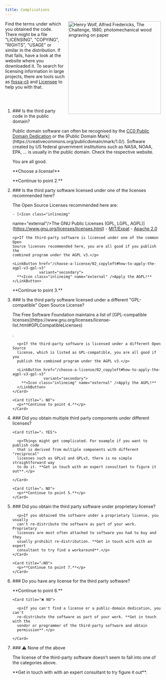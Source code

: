 ```yaml
---
title: Complications
---
```



<article>
 <Image style="float:right;margin-left:10px;" src={challenge} width="300"
        alt="Henry Wolf, Alfred Fredericks, The Challenge, 1880, photomechanical wood engraving on paper" />

 Find the terms under which you obtained the code. There might be a file
"LICENSING", "COPYING", "RIGHTS", "USAGE" or similar in the distribution. If
that fails, have a look at the website where you downloaded it. To search for
licensing information in large projects, there are tools such as
[<Icon class="inlineimg" name="external" />fossa-cli](https://github.com/fossas/fossa-cli/) and
[<Icon class="inlineimg" name="external"/>Licensee](https://licensee.github.io/licensee/) to help you with that.

 <div style="margin-top:60px;"></div>
<Steps >
  <ol>
<li>
  ### Is the third party code in the public domain?
  <p>
  Public domain software can often be recognised by the <a href="https://creativecommons.org/publicdomain/zero/1.0/"><Icon class="inlineimg"
  name="external"></Icon>CC0 Public Domain
  Dedication</a> or the
  [<Icon class="inlineimg"
  name="external"/>Public Domain Mark](https://creativecommons.org/publicdomain/mark/1.0/).
  Software created by US federal government institutions such as NASA, NOAA,
  EPA, ... is usually in the public domain. Check the respective website.
  </p>

  <CardGrid>
  <Card title="✅ YES">
    <p>You are all good.</p>
  <LinkButton href="choose_a_license/01_default_license"
    variant="secondary">
    **<Icon class="inlineimg" name="external" />Choose a license!**
  </LinkButton>
  </Card>

  <Card title="⚠️ NO">
    <p>**Continue to point 2.**</p>
  </Card>
</CardGrid>
</li>

<li>
  ### Is the third party software licensed under one of the licenses recommended here?
  <p>
    The Open Source Licenses recommended here are:

    - [<Icon class="inlineimg"
  name="external"/>The GNU Public Licenses (GPL, LGPL, AGPL)](https://www.gnu.org/licenses/licenses.html)
    - [<Icon class="inlineimg"
  name="external"/>MIT/Expat](https://www.gnu.org/licenses/license-list.html#Expat)
    - [<Icon class="inlineimg"
  name="external"/>Apache 2.0](https://www.gnu.org/licenses/license-list.html#apache2)
  </p>
  <CardGrid>

  <Card title="✅ YES">

    <p>If the third-party software is licensed under one of the common Open
    Source licenses recommended here, you are all good if you publish the
    combined program under the AGPL v3.</p>

    <LinkButton href="/choose-a-license/02_copyleft#how-to-apply-the-agpl-v3-gpl-v3"
                variant="secondary">
      **<Icon class="inlineimg" name="external" />Apply the AGPL!**
    </LinkButton>
  </Card>

  <Card title="⚠️ NO">
    <p>**Continue to point 3.**</p>
  </Card>

  </CardGrid>
</li>
<li>
  ### Is the third party software licensed under a different "GPL-compatible" Open Source License?

  <p>The Free Software Foundation maintains a list of [<Icon class="inlineimg"
  name="external"/>GPL-compatible
    licenses](https://www.gnu.org/licenses/license-list.html#GPLCompatibleLicenses)</p>.

  <CardGrid>
    <Card title="✅ YES">

      <p>If the third-party software is licensed under a different Open Source
      license, which is listed as GPL-compatible, you are all good if you
      publish the combined program under the AGPL v3.</p>

      <LinkButton href="/choose-a-license/02_copyleft#how-to-apply-the-agpl-v3-gpl-v3"
                  variant="secondary">
        **<Icon class="inlineimg" name="external" />Apply the AGPL!**
      </LinkButton>
    </Card>

    <Card title="⚠️ NO">
      <p>**Continue to point 4.**</p>
    </Card>

  </CardGrid>
</li>
<li>
  ### Did you obtain multiple third party components under different licenses?

  <CardGrid>

    <Card title="⚠️ YES">

      <p>Things might get complicated. For example if you want to publish code
      that is derived from multiple components with different "reciprocal"
      licenses such as GPLv2 and GPLv3, there is no simple straightforward way
      to do it. **Get in touch with an expert consultant to figure it out**.</p>

    </Card>

    <Card title="⚠️ NO">
      <p>**Continue to point 5.**</p>
    </Card>

  </CardGrid>

</li>
<li>
  ### Did you obtain the third party software under proprietary license?
  <CardGrid>
    <Card title="❌️YES">

      <p>If you obtained the software under a proprietary license, you usually
      can't re-distribute the software as part of your work. Proprietary
      licenses are most often attached to software you had to buy and they
      usually prohibit re-distribution. **Get in touch with with an expert
      consultant to try find a workaround**.</p>
    </Card>

    <Card title="⚠️NO">
      <p>**Continue to point 7.**</p>
    </Card>
  </CardGrid>
</li>
<li>
  ### Do you have any license for the third party software?
  <CardGrid>
    <Card title="⚠️ YES">
      <p>**Continue to point 6.**</p>
    </Card>

    <Card title="❌️ NO">

      <p>If you can't find a license or a public-domain dedication, you can't
      re-distribute the software as part of your work. **Get in touch with the
      vendor or programmer of the third-party software and obtain
      permission**.</p>

    </Card>
  </CardGrid>
</li>
<li>
  ### ⚠️ None of the above

  <p>The license of the third-party software doesn't seem to fall into one of the categories above.</p>
  <p>**Get in touch with with an expert consultant to try figure it out**.</p>

</li>
</ol>
</Steps>

<p style="clear:right;"></p>
</article>
